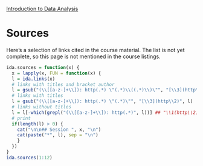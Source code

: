 <style>@import url(style.css);</style>
[Introduction to Data Analysis](index.html "Course index")

# Sources

Here's a selection of links cited in the course material. The list is not yet complete, so this page is not mentioned in the course listings.

```r
ida.sources = function(x) {
  x = lapply(x, FUN = function(x) {
  l = ida.links(x)
  # links with titles and bracket author
  l = gsub("(\\[[a-z-]+\\]): http(.*) \"(.*)\\((.*)\\)\"", "[\\3](http\\2) (\\4)", l)
  # links with titles 
  l = gsub("(\\[[a-z-]+\\]): http(.*) \"(.*)\"", "[\\3](http\\2)", l)
  # links without titles
  l = l[-which(grepl("(\\[[a-z-]+\\]): http(.*)", l))] ## "\\1(http\\2)"
  # print
  if(length(l) > 0) {
    cat("\n\n## Session ", x, "\n")
    cat(paste("*", l), sep = "\n")
    }
  })
}
ida.sources(1:12)
```